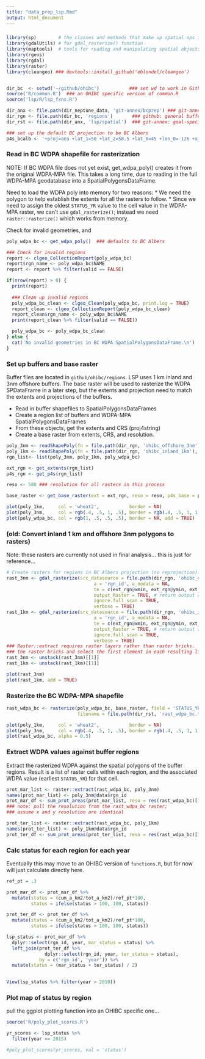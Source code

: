 ```yaml
---
title: "data_prep_lsp.Rmd"
output: html_document
---
```

### 
```r
library(sp)        # the classes and methods that make up spatial ops in R
library(gdalUtils) # for gdal_rasterize() function
library(maptools)  # tools for reading and manipulating spatial objects
library(rgeos)
library(rgdal)
library(raster)
library(cleangeo) ### devtools::install_github('eblondel/cleangeo') 


dir_bc  <- setwd('~/github/ohibc')           ### set wd to work in Github OHIBC location
source('R/common.R')  ### an OHIBC specific version of common.R
source('lsp/R/lsp_fxns.R')

dir_anx <- file.path(dir_neptune_data, 'git-annex/bcprep') ### git-annex: goal-specific large files
dir_rgn <- file.path(dir_bc, 'regions')       ### github: general buffer region shapefiles
dir_rst <- file.path(dir_anx, 'lsp/spatial')  ### git-annex: goal-specific raster files

### set up the default BC projection to be BC Albers
p4s_bcalb <- '+proj=aea +lat_1=50 +lat_2=58.5 +lat_0=45 +lon_0=-126 +x_0=1000000 +y_0=0 +datum=NAD83 +units=m +no_defs +ellps=GRS80 +towgs84=0,0,0'
```

### Read in BC WDPA shapefile for rasterization

NOTE: If BC WDPA file does not yet exist, get_wdpa_poly() creates it from the original WDPA-MPA file.  This takes a long time, due to
reading in the full WDPA-MPA geodatabase into a SpatialPolygonsDataFrame.

Need to load the WDPA poly into memory for two reasons:
* We need the polygon to help establish the extents for all the rasters to follow.
* Since we need to assign the oldest `STATUS_YR` value to the cell value in the WDPA-MPA raster, we can't use `gdal_rasterize()`; instead we need `raster::rasterize()` which works from memory.

Check for invalid geometries, and 

``` r
poly_wdpa_bc <- get_wdpa_poly()  ### defaults to BC Albers

### Check for invalid regions
report <- clgeo_CollectionReport(poly_wdpa_bc)
report$rgn_name <- poly_wdpa_bc$NAME
report <- report %>% filter(valid == FALSE)

if(nrow(report) > 0) {
  print(report)
  
  ### Clean up invalid regions
  poly_wdpa_bc_clean <- clgeo_Clean(poly_wdpa_bc, print.log = TRUE)
  report_clean <- clgeo_CollectionReport(poly_wdpa_bc_clean)
  report_clean$rgn_name <- poly_wdpa_bc$NAME
  print(report_clean %>% filter(valid == FALSE))

  poly_wdpa_bc <- poly_wdpa_bc_clean
} else {
  cat('No invalid geometries in BC WDPA SpatialPolygonsDataFrame.\n')
}

```

### Set up buffers and base raster

Buffer files are located in `github/ohibc/regions`.  LSP uses 1 km inland and 3nm offshore buffers.  The base raster will be used to rasterize the WDPA SPDataFrame in a later step, but the extents and projection need to match the extents and projections of the buffers.

* Read in buffer shapefiles to SpatialPolygonsDataFrames
* Create a region list of buffers and WDPA-MPA SpatialPolygonsDataFrames
* From these objects, get the extents and CRS (proj4string)
* Create a base raster from extents, CRS, and resolution.

``` r
poly_3nm <- readShapePoly(fn = file.path(dir_rgn, 'ohibc_offshore_3nm'), proj4string = CRS(p4s_bcalb))
poly_1km <- readShapePoly(fn = file.path(dir_rgn, 'ohibc_inland_1km'),   proj4string = CRS(p4s_bcalb))
rgn_list<- list(poly_3nm, poly_1km, poly_wdpa_bc)

ext_rgn <- get_extents(rgn_list)
p4s_rgn <- get_p4s(rgn_list)

reso <- 500 ### resolution for all rasters in this process

base_raster <- get_base_raster(ext = ext_rgn, reso = reso, p4s_base = p4s_rgn, fn = NULL)
```

``` r
plot(poly_1km,     col = 'wheat2',           border = NA)
plot(poly_3nm,     col = rgb(.4, .5, 1, .5), border = rgb(.4, .5, 1, 1))
plot(poly_wdpa_bc, col = rgb(1, .5, .5, .5), border = NA, add = TRUE)
```

### (old: Convert inland 1 km and offshore 3nm polygons to rasters)

Note: these rasters are currently not used in final analysis... this is just for reference...
``` r

# Create rasters for regions in BC Albers projection (no reprojection):
rast_3nm <- gdal_rasterize(src_datasource = file.path(dir_rgn, 'ohibc_offshore_3nm.shp'), dst_filename = file.path(dir_rst, 'rast_offshore_3nm.tif'), 
                                a = 'rgn_id', a_nodata = NA,
                                te = c(ext_rgn@xmin, ext_rgn@ymin, ext_rgn@xmax, ext_rgn@ymax), tr = c(reso, reso), # extents and resolution for x and y
                                output_Raster = TRUE, # return output as a RasterBrick? 
                                ignore.full_scan = TRUE,
                                verbose = TRUE)
rast_1km <- gdal_rasterize(src_datasource = file.path(dir_rgn, 'ohibc_inland_1km.shp'), dst_filename = file.path(dir_rst, 'rast_inland_1km.tif'), 
                                a = 'rgn_id', a_nodata = NA,
                                te = c(ext_rgn@xmin, ext_rgn@ymin, ext_rgn@xmax, ext_rgn@ymax), tr = c(reso, reso), # extents and resolution for x and y
                                output_Raster = TRUE, # return output as a RasterBrick? 
                                ignore.full_scan = TRUE,
                                verbose = TRUE)
### Raster::extract requires raster layers rather than raster bricks.  Unstack
### the raster bricks and select the first element in each resulting list.
rast_3nm <- unstack(rast_3nm)[[1]]
rast_1km <- unstack(rast_1km)[[1]]

plot(rast_3nm)
plot(rast_1km, add = TRUE)
```

### Rasterize the BC WDPA-MPA shapefile

``` r
rast_wdpa_bc <- rasterize(poly_wdpa_bc, base_raster, field = 'STATUS_YR', fun = 'min', background = NA, 
                          filename = file.path(dir_rst, 'rast_wdpa_bc.tif'), overwrite = TRUE)
```

``` r
plot(poly_1km,     col = 'wheat2',           border = NA)
plot(poly_3nm,     col = rgb(.4, .5, 1, .5), border = rgb(.4, .5, 1, 1))
plot(rast_wdpa_bc, alpha = 0.5)
```

### Extract WDPA values against buffer regions

Extract the rasterized WDPA against the spatial polygons of the buffer regions.  Result is a list of raster cells within each region, and the associated WDPA value (earliest `STATUS_YR`) for that cell.

``` r
prot_mar_list <- raster::extract(rast_wdpa_bc, poly_3nm)
names(prot_mar_list) <- poly_3nm@data$rgn_id
prot_mar_df <- sum_prot_areas(prot_mar_list, reso = res(rast_wdpa_bc)[1])
### note: pull the resolution from the rast_wdpa_bc raster; 
### assume x and y resolution are identical

prot_ter_list <- raster::extract(rast_wdpa_bc, poly_1km)
names(prot_ter_list) <- poly_1km@data$rgn_id
prot_ter_df <- sum_prot_areas(prot_ter_list, reso = res(rast_wdpa_bc)[1])
```

### Calc status for each region for each year

Eventually this may move to an OHIBC version of `functions.R`, but for now will just calculate directly here.

``` r

ref_pt = .3

prot_mar_df <- prot_mar_df %>%
  mutate(status = (cum_a_km2/tot_a_km2)/ref_pt*100,
         status = ifelse(status > 100, 100, status))

prot_ter_df <- prot_ter_df %>%
  mutate(status = (cum_a_km2/tot_a_km2)/ref_pt*100,
         status = ifelse(status > 100, 100, status))

lsp_status <- prot_mar_df %>% 
  dplyr::select(rgn_id, year, mar_status = status) %>%
  left_join(prot_ter_df %>% 
              dplyr::select(rgn_id, year, ter_status = status),
            by = c('rgn_id', 'year')) %>%
  mutate(status = (mar_status + ter_status) / 2)
  

View(lsp_status %>% filter(year > 2010))

```

### Plot map of status by region

pull the ggplot plotting function into an OHIBC specific one...
``` r
source('R/poly_plot_scores.R')

yr_scores <- lsp_status %>%
  filter(year == 2015)

#poly_plot_scores(yr_scores, val = 'status')
```